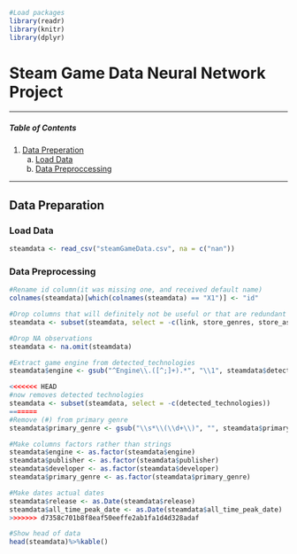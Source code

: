
```r
#Load packages
library(readr)
library(knitr)
library(dplyr)
```

# Steam Game Data Neural Network Project

___ 

##### Table of Contents  
1. [Data Preperation](#dataprep)
    a. [Load Data](#dataload)
    b. [Data Preproccessing](#dataprepro)
    
___

<a name="dataprep"></a>

## Data Preparation

<a name="dataload"></a>

### Load Data
```r
steamdata <- read_csv("steamGameData.csv", na = c("nan"))
```

<a name="dataprepro"></a>

### Data Preprocessing
```r
#Rename id column(it was missing one, and received default name)
colnames(steamdata)[which(colnames(steamdata) == "X1")] <- "id"

#Drop columns that will definitely not be useful or that are redundant 
steamdata <- subset(steamdata, select = -c(link, store_genres, store_asset_mod_time, players_right_now))

#Drop NA observations 
steamdata <- na.omit(steamdata)

#Extract game engine from detected_technologies
steamdata$engine <- gsub("^Engine\\.([^;]+).*", "\\1", steamdata$detected_technologies)

<<<<<<< HEAD
#now removes detected technologies
steamdata <- subset(steamdata, select = -c(detected_technologies))
=======
#Remove (#) from primary genre
steamdata$primary_genre <- gsub("\\s*\\(\\d+\\)", "", steamdata$primary_genre)

#Make columns factors rather than strings
steamdata$engine <- as.factor(steamdata$engine)
steamdata$publisher <- as.factor(steamdata$publisher)
steamdata$developer <- as.factor(steamdata$developer)
steamdata$primary_genre <- as.factor(steamdata$primary_genre)

#Make dates actual dates
steamdata$release <- as.Date(steamdata$release)
steamdata$all_time_peak_date <- as.Date(steamdata$all_time_peak_date)
>>>>>>> d7358c701b8f8eaf50eeffe2ab1fa1d4d328adaf

#Show head of data
head(steamdata)%>%kable()
```

